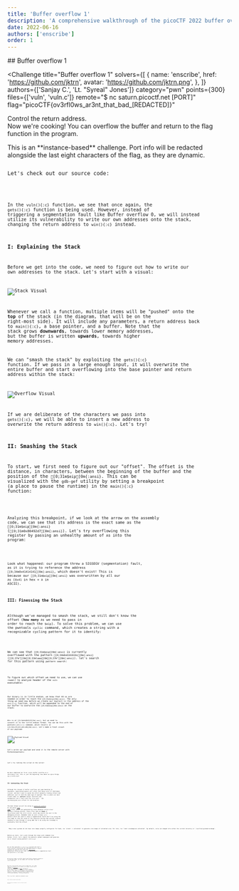 ```yaml
---
title: 'Buffer overflow 1'
description: 'A comprehensive walkthrough of the picoCTF 2022 buffer overflow challenges, exploring stack-based exploitation techniques and binary security fundamentals.'
date: 2022-06-16
authors: ['enscribe']
order: 1
---
```



<div class="invisible h-0! [&+*]:mt-0 [&+*_*]:mt-0">
## Buffer overflow 1
</div>

<Challenge
  title="Buffer overflow 1"
  solvers={[
    {
      name: 'enscribe',
      href: 'https://github.com/jktrn',
      avatar: 'https://github.com/jktrn.png',
    },
  ]}
  authors={['Sanjay C.', 'Lt. "Syreal" Jones']}
  category="pwn"
  points={300}
  files={['vuln', 'vuln.c']}
  remote="$ nc saturn.picoctf.net [PORT]"
  flag="picoCTF{ov3rfl0ws_ar3nt_that_bad_[REDACTED]}"
>
  Control the return address.  
  Now we're cooking! You can overflow the buffer and return to the flag function in the program.
</Challenge>

<Callout variant="warning">
  This is an **instance-based** challenge. Port info will be redacted alongside the last eight characters of the flag, as they are dynamic.
</Callout>


<Code code={Code5} lang="ansi" />

Let's check out our source code:


<Code code={Code6} lang="c" title="vuln.c" />

In the `vuln(){:c}` function, we see that once again, the `gets(){:c}` function is being used. However, instead of triggering a segmentation fault like Buffer overflow 0, we will instead utilize its vulnerability to write our own addresses onto the stack, changing the return address to `win(){:c}` instead.

### I: Explaining the Stack

Before we get into the code, we need to figure out how to write our own addresses to the stack. Let's start with a visual:

![Stack Visual](assets/stack-visual.svg)

Whenever we call a function, multiple items will be "pushed" onto the **top** of the stack (in the diagram, that will be on the right-most side). It will include any parameters, a return address back to `main(){:c}`, a base pointer, and a buffer. Note that the stack grows **downwards**, towards lower memory addresses, but the buffer is written **upwards**, towards higher memory addresses.

We can "smash the stack" by exploiting the `gets(){:c}` function. If we pass in a large enough input, it will overwrite the entire buffer and start overflowing into the base pointer and return address within the stack:

![Overflow Visual](assets/overflow-visual.png)

If we are deliberate of the characters we pass into `gets(){:c}`, we will be able to insert a new address to overwrite the return address to `win(){:c}`. Let's try!

### II: Smashing the Stack

To start, we first need to figure out our "offset". The offset is the distance, in characters, between the beginning of the buffer and the position of the `[0;31m$eip[0m{:ansi}`. This can be visualized with the `gdb-gef` utility by setting a breakpoint (a place to pause the runtime) in the `main(){:c}` function:


<Code code={Code7} lang="ansi" mark="0x80492d7" />

Analyzing this breakpoint, if we look at the arrow on the assembly code, we can see that its address is the exact same as the `[0;31m$eip[0m{:ansi}` (`[0;31m0x80492d7[0m{:ansi}`). Let's try overflowing this register by passing an unhealthy amount of `A`s into the program:


<Code code={Code8} lang="ansi" mark="0x41414141" />

Look what happened: our program threw a SIGSEGV (segmentation) fault, as it is trying to reference the address `[0;34m0x41414141[0m{:ansi}`, which doesn't exist! This is because our `[0;31m$eip[0m{:ansi}` was overwritten by all our `A`s (`0x41` in hex = `A` in ASCII).

### III: Finessing the Stack

Although we've managed to smash the stack, we still don't know the offset (**how many** `A`s we need to pass in order to reach the `$eip`). To solve this problem, we can use the pwntools `cyclic` command, which creates a string with a recognizable cycling pattern for it to identify:


<Code code={Code9} lang="ansi" mark="0x6161616c" />

We can see that `[0;31m$eip[0m{:ansi}` is currently overflowed with the pattern `[0;34m0x6161616c[0m{:ansi}` (`[0;37m"[0m[0;33mlaaa[0m[0;37m"[0m{:ansi}`). let's search for this pattern using `pattern search`:


<Code code={Code10} lang="ansi" mark="0x6161616c" />

To figure out which offset we need to use, we can use `readelf` to analyze header of the `vuln` executable:


<Code code={Code11} lang="ansi" />

Our binary is in little endian, we know that 44 `A`s are needed in order to reach the `[0;31m$eip[0m{:ansi}`. The only thing we need now before we create our exploit is the address of the `win(){:c}` function, which will be appended to the end of our buffer to overwrite the `[0;31m$eip[0m{:ansi}` on the stack:


<Code code={Code12} lang="ansi" />

Win is at `[0;34m0x80491f6[0m{:ansi}`, but we need to convert it to the little endian format. You can do this with the pwntools `p32(){:c}` command, which results in `[0;33m\xf6\x91\x04\x08[0m{:ansi}`.
Let's make a final visual of our payload:

![Payload Visual](assets/payload-visual.png)

Let's write our payload and send it to the remote server with Python3/pwntools:


<Code code={Code13} lang="py" title="solve.py" />

Let's try running the script on the server:


<Code code={Code14} lang="ansi" mark="picoCTF{addr3ss3s_ar3_3asy_[REDACTED]}" />

We have completed our first `ret2win` buffer overflow on a x32 binary! Yet, this is just the beginning. How about we spice things up a little bit?

### IV: Automating the Stack

Although the concept of buffer overflows can seem daunting to newcomers, experienced pwners will often find these sorts of challenges trivial, and don't want to spend the effort manually finding offsets and addresses just to send the same type of payload. This is where our best friend comes in: **pwntools** helper functions and automation! Let's start with the first part - the `[0;31m$eip[0m{:ansi}` offset for x32 binaries.

The main helper we will be using is [`pwnlib.elf.corefile`](https://docs.pwntools.com/en/stable/elf/corefile). It can parse [core dump](https://www.ibm.com/docs/en/aix/7.1?topic=formats-core-file-format) files, which are generated by Linux whenever errors occur during a running process. These files take an **image** of the process when the error occurs, which may assist the user in the debugging process. Remember when we sent a large `cyclic` pattern which was used to cause a segmentation fault? We'll be using the core dump to view the state of the registers during that period, without needing to step through it using GDB. We'll be using the coredump to eventually find the offset!

<Callout>
  Many Linux systems do not have core dumps properly configured. For bash, run `ulimit -c unlimited` to generate core dumps of unlimited size. For tsch, run `limit coredumpsize unlimited`. By default, cores are dumped into either the current directory or `/var/lib/systemd/coredump`.
</Callout>

Before we start, let's work through the steps with command-line Python. First, let's import the pwntools global namespace and generate an `elf` object using pwntool's `ELF(){:py}`:


<Code code={Code15} lang="ansi" />

We can then generate a `cyclic(){:py}` payload and start a local process referencing the aforementioned `elf` object. Sending the payload and using the [`.wait(){:py}`](https://www.educba.com/python-wait/) method will throw an exit code -11, which signals a segmentation fault and generates a core dump.


<Code code={Code16} lang="ansi" mark={12} />

We can now create a corefile object and freely reference registers! To find the offset, we can simply call the object key within `cyclic_find(){:py}`.


<Code code={Code17} lang="ansi" mark="0x6161616c" />

Now that we know how ELF objects and core dumps work, let's apply them to our previous script. Another cool helper I would like to implement is [`flat(){:py}`](https://docs.pwntools.com/en/stable/util/packing.html) (which has a great tutorial [here](https://www.youtube.com/watch?v=AMDbbuLaXfk), referred to by the legacy alias `fit(){:py}`), which flattens arguments given in lists, tuples, or dictionaries into a string with `pack(){:py}`. This will help us assemble our payload without needing to concatenate seemingly random strings of `A`s and little-endian addresses, increasing readability.

This is my final, completely automated script:


<Code code={Code18} lang="py" title="solve.py" />

Let's run the script on the server:


<Code code={Code19} lang="ansi" mark="picoCTF{addr3ss3s_ar3_3asy_[REDACTED]}" />

We've successfully automated a solve on a simple x32 buffer overflow!